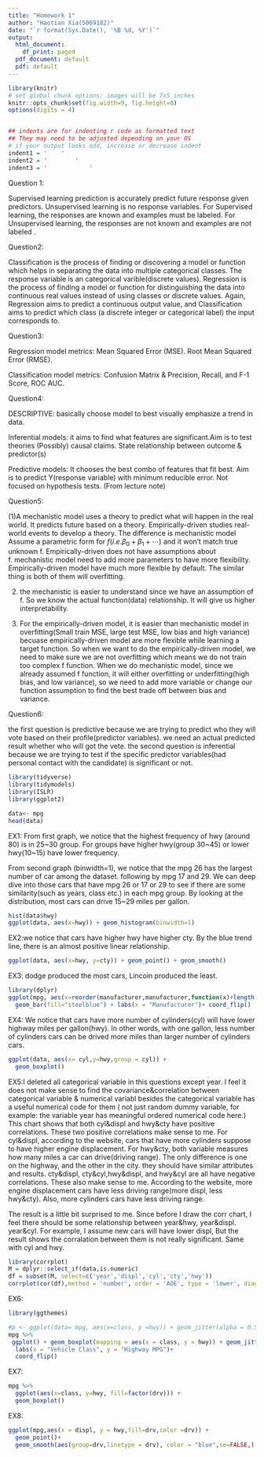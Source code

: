 ```yaml
---
title: "Homework 1"
author: "Haotian Xia(5069182)"
date: "`r format(Sys.Date(), '%B %d, %Y')`"
output:
  html_document:
    df_print: paged
  pdf_document: default
  pdf: default
---
```


```r
library(knitr)
# set global chunk options: images will be 7x5 inches
knitr::opts_chunk$set(fig.width=9, fig.height=8)
options(digits = 4)


## indents are for indenting r code as formatted text
## They may need to be adjusted depending on your OS
# if your output looks odd, increase or decrease indent
indent1 = '    '
indent2 = '        '
indent3 = '            '
```

Question 1:

Supervised learning prediction is accurately predict future response given predictors. Unsupervised learning is no response variables. For Supervised learning, the responses are known and examples must be labeled. For Unsupervised learning, the responses are not known and examples are not labeled . 

Question2:

Classification is the process of finding or discovering a model or function which helps in separating the data into multiple categorical classes. The response variable is an categorical varible(discrete values). Regression is the process of finding a model or function for distinguishing the data into continuous real values instead of using classes or discrete values. Again, Regression aims to predict a continuous output value, and Classification aims to predict which class (a discrete integer or categorical label) the input corresponds to. 

Question3: 

Regression model metrics: Mean Squared Error (MSE). Root Mean Squared Error (RMSE). 

Classification model metrics: Confusion Matrix & Precision, Recall, and F-1 Score, ROC AUC. 

Question4:

DESCRIPTIVE: basically choose model to best visually emphasize a trend in data.

Inferential models: it aims to find what features are significant.Aim is to test theories (Possibly) causal claims. State relationship between outcome & predictor(s)

Predictive models: It chooses the best combo of features that fit best. Aim is to predict Y(response variable) with minimum reducible error. Not focused on hypothesis tests. (From lecture note)

Question5:

(1)A mechanistic model uses a theory to predict what will happen in the real world. It predicts future based on a theory. Empirically-driven studies real-world events to develop a theory. 
The difference is mechanistic model Assume a parametric form for $f(i.e.\beta_0+\beta_1+⋯)$ and it won’t match true unknown f. Empirically-driven does not have assumptions about f. mechanistic model need to add more parameters to have more flexibility. Empirically-driven model have much more flexible by default. The similar thing is both of them will overfitting. 

(2) the mechanistic is easier to understand since we have an assumption of f. So we know the actual function(data) relationship. It will give us higher interpretability. 

(3) For the empirically-driven model, it is easier than mechanistic model in overfitting(Small train MSE, large test MSE, low bias and high variance) becuase empirically-driven model are more flexible while learning a target function. So when we want to do the empirically-driven model, we need to make sure we are not overfitting which means we do not train too complex f function. When we do mechanistic model, since we already assumed f function, it will either overfitting or underfitting(high bias, and low variance), so we need to add more variable or change our function assumption to find the best trade off between bias and variance. 

Question6:

the first question is predictive because we are trying to predict who they will vote based on their profile(predictor variables). we need an actual predicted result whether who will got the vete. 
the second question is inferential because we are trying to test if the specific predictor variables(had personal contact with the candidate) is significant or not. 

```r
library(tidyverse)
library(tidymodels)
library(ISLR)
library(ggplot2)
```

```r
data<- mpg
head(data)
```
EX1: 
From first graph, we notice that the highest frequency of hwy (around 80) is in 25~30 group. For groups have higher hwy(group 30~45) or lower hwy(10~15) have lower frequency. 

From second graph (binwidth=1), we notice that the mpg 26 has the largest number of car among the dataset. following by mpg 17 and 29. We can deep dive into those cars that have mpg 26 or 17 or 29 to see if there are some similarity(such as years, class etc.) in each mpg group. By looking at the distribution, most cars can drive 15~29 miles per gallon. 
```r
hist(data$hwy)
ggplot(data, aes(x=hwy)) + geom_histogram(binwidth=1)
```
EX2:we notice that cars have higher hwy have higher cty. By the blue trend line, there is an almost positive linear relationship. 
```r
ggplot(data, aes(x=hwy, y=cty)) + geom_point() + geom_smooth()

```

EX3: dodge produced the most cars, Lincoin produced the least. 
```r
library(dplyr)
ggplot(mpg, aes(x=reorder(manufacturer,manufacturer,function(x)+length(x))))+
  geom_bar(fill="steelblue") + labs(x = "Manufacturer")+ coord_flip()
```

EX4: We notice that cars have more number of cylinders(cyl) will have lower highway miles per gallon(hwy). In other words, with one gallon, less number of cylinders cars can be drived more miles than larger number of cylinders cars.  
```r
ggplot(data, aes(x= cyl,y=hwy,group = cyl)) + 
  geom_boxplot()

```

EX5:I deleted all categorical variable in this questions except year. I feel it does not make sense to find the covariance&correlation between categorical variable & numerical variabl besides the categorical variable has a useful numerical code for them ( not just random dummy variable, for example: the variable year has meaningful ordered numerical code here.)
This chart shows that both cyl&displ and hwy&cty have positive correlations. These two positive correlations make sense to me. For cyl&displ, according to the website, cars that have more cylinders suppose to have higher engine displacement. For hwy&cty, both variable measures how many miles a car can drive(driving range). The only difference is one on the highway, and the other in the city. they should have similar attributes and results.
cty&displ, cty&cyl,hwy&displ, and hwy&cyl are all have negative correlations. These also make sense to me. According to the website, more engine displacement cars have less driving range(more displ, less hwy&cty). Also, more cylinders cars have less driving range. 

The result is a little bit surprised to me. Since before I draw the corr chart, I feel there should be some relationship between year&hwy, year&displ. year&cyl. For example, I assume new cars will have lower displ, But the result shows the corralation between them is not really significant. Same with cyl and hwy.
```r
library(corrplot)
M = dplyr::select_if(data,is.numeric) 
df = subset(M, select=c('year','displ','cyl','cty','hwy'))
corrplot(cor(df),method = 'number', order = 'AOE', type = 'lower', diag = FALSE)
```

EX6:
```r
library(ggthemes)

#p <- ggplot(data= mpg, aes(x=class, y =hwy)) + geom_jitter(alpha = 0.5,height = 0)+ geom_boxplot(alpha = 0.2) + coord_flip() + theme_gdocs()
mpg %>%
 ggplot() + geom_boxplot(mapping = aes(x = class, y = hwy)) + geom_jitter(mapping = aes(x = class, y = hwy), alpha = 0.25, height = 0) + theme_gdocs() + 
  labs(x = "Vehicle Class", y = "Highway MPG")+
  coord_flip()

```

EX7:
```r
mpg %>% 
  ggplot(aes(x=class, y=hwy, fill=factor(drv))) +
  geom_boxplot() 
```

EX8:
```r
ggplot(mpg,aes(x = displ, y = hwy,fill=drv,color =drv)) +
  geom_point()+
  geom_smooth(aes(group=drv,linetype = drv), color = "blue",se=FALSE,)
```
